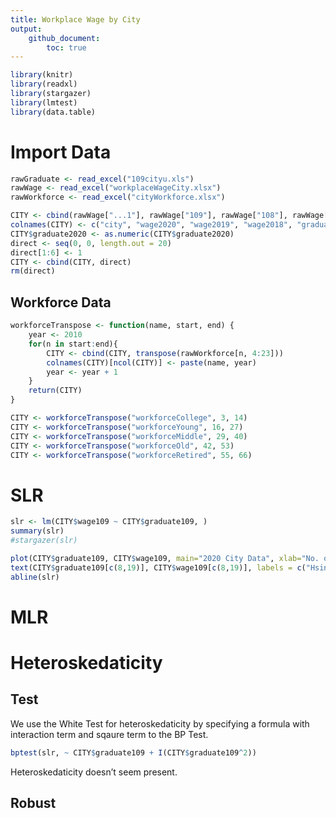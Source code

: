 ```yaml
---
title: Workplace Wage by City
output: 
    github_document:
        toc: true
---
```


```R
library(knitr)
library(readxl)
library(stargazer)
library(lmtest)
library(data.table)
```

# Import Data

```R
rawGraduate <- read_excel("109cityu.xls")
rawWage <- read_excel("workplaceWageCity.xlsx")
rawWorkforce <- read_excel("cityWorkforce.xlsx")
```

```R
CITY <- cbind(rawWage["...1"], rawWage["109"], rawWage["108"], rawWage["107"], rawGraduate$...10[5:24])
colnames(CITY) <- c("city", "wage2020", "wage2019", "wage2018", "graduate2020")
CITY$graduate2020 <- as.numeric(CITY$graduate2020)
direct <- seq(0, 0, length.out = 20)
direct[1:6] <- 1
CITY <- cbind(CITY, direct)
rm(direct)
```

## Workforce Data

```R
workforceTranspose <- function(name, start, end) {
    year <- 2010
    for(n in start:end){
        CITY <- cbind(CITY, transpose(rawWorkforce[n, 4:23]))
        colnames(CITY)[ncol(CITY)] <- paste(name, year)
        year <- year + 1
    }
    return(CITY)
}

CITY <- workforceTranspose("workforceCollege", 3, 14)
CITY <- workforceTranspose("workforceYoung", 16, 27)
CITY <- workforceTranspose("workforceMiddle", 29, 40)
CITY <- workforceTranspose("workforceOld", 42, 53)
CITY <- workforceTranspose("workforceRetired", 55, 66)
```

# SLR
```R
slr <- lm(CITY$wage109 ~ CITY$graduate109, )
summary(slr)
#stargazer(slr)
```

```R
plot(CITY$graduate109, CITY$wage109, main="2020 City Data", xlab="No. of Graduate", ylab="Average yearly wage ($10,000)")
text(CITY$graduate109[c(8,19)], CITY$wage109[c(8,19)], labels = c("Hsinchu County", "Hsinchu City"), cex = 0.6, pos = 4)
abline(slr)
```

# MLR

# Heteroskedaticity

## Test
We use the White Test for heteroskedaticity by specifying a formula with interaction term and sqaure term to the BP Test.
```R
bptest(slr, ~ CITY$graduate109 + I(CITY$graduate109^2))
```
Heteroskedaticity doesn't seem present.

## Robust